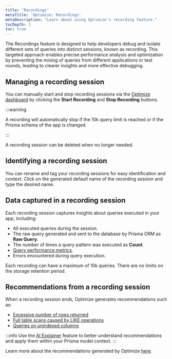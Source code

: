```yaml
---
title: 'Recordings'
metaTitle: 'Optimize: Recordings'
metaDescription: "Learn about using Optimize's recording feature."
tocDepth: 3
toc: true
---
```


The Recordings feature is designed to help developers debug and isolate different sets of queries into distinct sessions, known as recording. This targeted approach enables precise performance analysis and optimization by preventing the mixing of queries from different applications or test rounds, leading to clearer insights and more effective debugging.

## Managing a recording session

You can manually start and stop recording sessions via the [Optimize dashboard](https://optimize.prisma.io) by clicking the **Start Recording** and **Stop Recording** buttons.

:::warning

A recording will automatically stop if the 10k query limit is reached or if the Prisma schema of the app is changed.

:::

A recording session can be deleted when no longer needed.

## Identifying a recording session

You can rename and tag your recording sessions for easy identification and context. Click on the generated default name of the recording session and type the desired name.

## Data captured in a recording session

Each recording session captures insights about queries executed in your app, including:
- All executed queries during the session.
- The raw query generated and sent to the database by Prisma ORM as **Raw Query**.
- The number of times a query pattern was executed as **Count**.
- [Query performance metrics](/optimize/performance-metrics).
- Errors encountered during query execution.

Each recording can have a maximum of 10k queries. There are no limits on the storage retention period.

## Recommendations from a recording session

When a recording session ends, Optimize generates recommendations such as:
- [Excessive number of rows returned](/optimize/recommendations/excessive-number-of-rows-returned)
- [Full table scans caused by LIKE operations](/optimize/recommendations/full-table-scans-caused-by-like-operations)
- [Queries on unindexed columns](/optimize/recommendations/queries-on-unindexed-columns)

:::info
Use the [AI Explainer](/optimize/ai-explainer) feature to better understand recommendations and apply them within your Prisma model context.
:::

Learn more about the recommendations generated by Optimize [here](/optimize/recommendations).

